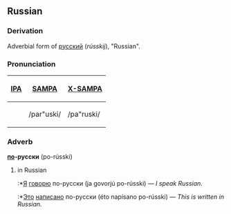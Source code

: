 ==Russian==
===Derivation===
Adverbial form of [[русский]] (''rússkij''), "Russian".  

===Pronunciation===
{| border=1 cellpadding=5
! [[w:International Phonetic Alphabet|IPA]] !! [[w:SAMPA|SAMPA]] !! [[w:X-SAMPA|X-SAMPA]]
|-
| {{IPA|/paˈruski/}} || /par"uski/ || /pa"ruski/
|}

===Adverb===
'''[[по]]-русски''' (po-rússki)

#in Russian
#:*[[Я]] [[говорить|говорю]] по-русски (ja govorjú po-rússki) — ''I speak Russian.''
#:*[[Это]] [[писать|написано]] по-русски (éto napísano po-rússki) — ''This is written in Russian.''